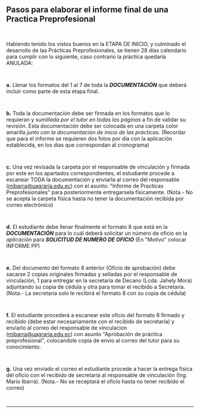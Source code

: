 ## Pasos para elaborar el informe final de una Practica Preprofesional

~~~
 
~~~
Habiendo tenido los vistos buenos en la ETAPA DE INICIO, y culminado el desarrollo de las Prácticas Preprofesionales, se tienen 28 días calendario para cumplir con lo siguiente, caso contrario la práctica quedaría ANULADA:
~~~
 
~~~
**a.** Llenar los formatos del 1 al 7 de toda la ***DOCUMENTACIÓN*** que deberá incluir como parte de esta etapa final.
~~~
 
~~~
**b.** Toda la documentación debe ser firmada en los formatos que lo requieran y *sumillada por el tutor en todas las páginas* a fin de validar su revisión. Esta documentación debe ser colocada en una carpeta color amarilla *junto con la documentación de inicio de las prácticas*. (Recordar que para el informe se requieren dos fotos por dia con la aplicación establecida, en los dias que correspondan al cronograma)
~~~
 
~~~
**c.** Una vez revisada la carpeta por el responsable de vinculación y firmada por este en los apartados correspondientes, el estudiante procede a escanear TODA la documentación y enviarla al correo del responsable (mibarra@uagraria.edu.ec) con el asunto: "Informe de Practicas Preprofesionales" para posteriormente entregarsela físicamente. (Nota.- No se acepta la carpeta física hasta no tener la documentación recibida por correo electrónico)
~~~
 
~~~
**d.** El estudiante debe llenar finalmente el formato 8 que está en la ***DOCUMENTACIÓN*** para lo cuál deberá solicitar un número de oficio en la *aplicación* para ***SOLICITUD DE NUMERO DE OFICIO*** (En "Motivo" colocar INFORME PP)
~~~
 
~~~
**e.** Del documento del formato 8 anterior (Oficio de aprobación) debe sacarse 2 copias originales firmadas y selladas por el responsable de vinculación, 1 para entregar en la secretaría de Decano (Lcda. Jahely Mora) adjuntando su copia de cédula y otra para tomar el recibido a Secretaría. (Nota.- La secretaria solo le recibirá el formato 8 con su copia de cédula)
~~~
 
~~~
**f.** El estudiante procederá a escanear este oficio del formato 8 firmado y recibido (debe estar necesariamente con el recibido de secretaría) y enviarlo al correo del responsable de vinculacion (mibarra@uagraria.edu.ec) con asunto "Aprobación de práctica preprofesional", colocandole copia de envio al correo del tutor para su conocimiento.
~~~
 
~~~
**g.** Una vez enviado el correo el estudiante procede a hacer la entrega física del oficio con el recibido de secretaría al responsable de vinculación (Ing. Mario Ibarra). (Nota.- No se receptará el oficio hasta no tener recibido el correo)
~~~
 
~~~
---